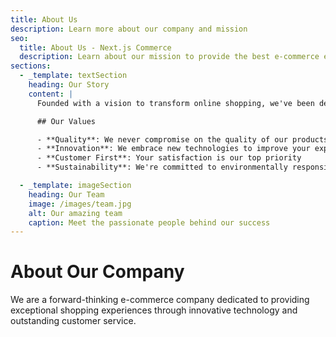 ```yaml
---
title: About Us
description: Learn more about our company and mission
seo:
  title: About Us - Next.js Commerce
  description: Learn about our mission to provide the best e-commerce experience
sections:
  - _template: textSection
    heading: Our Story
    content: |
      Founded with a vision to transform online shopping, we've been dedicated to providing exceptional products and services to our customers worldwide.

      ## Our Values

      - **Quality**: We never compromise on the quality of our products
      - **Innovation**: We embrace new technologies to improve your experience
      - **Customer First**: Your satisfaction is our top priority
      - **Sustainability**: We're committed to environmentally responsible practices

  - _template: imageSection
    heading: Our Team
    image: /images/team.jpg
    alt: Our amazing team
    caption: Meet the passionate people behind our success
---
```


# About Our Company

We are a forward-thinking e-commerce company dedicated to providing exceptional shopping experiences through innovative technology and outstanding customer service.